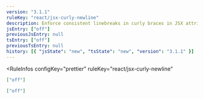 ```yaml
---
version: "3.1.1"
ruleKey: "react/jsx-curly-newline"
description: Enforce consistent linebreaks in curly braces in JSX attributes and expressions
jsEntry: ["off"]
previousJsEntry: null
tsEntry: ["off"]
previousTsEntry: null
history: [{ "jsState": "new", "tsState": "new", "version": "3.1.1" }]
---
```


<RuleInfos 
  configKey="prettier" 
  ruleKey="react/jsx-curly-newline" 
>

```json
["off"]
```

```json
["off"]
```

</RuleInfos>
